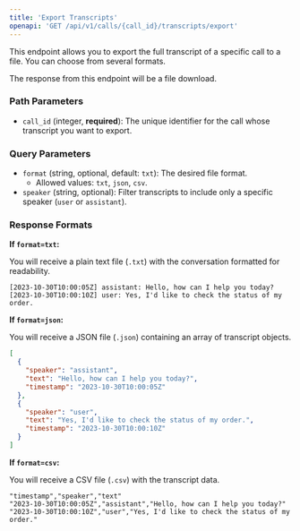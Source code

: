 ```yaml
---
title: 'Export Transcripts'
openapi: 'GET /api/v1/calls/{call_id}/transcripts/export'
---
```


This endpoint allows you to export the full transcript of a specific call to a file. You can choose from several formats.

The response from this endpoint will be a file download.

### Path Parameters

- `call_id` (integer, **required**): The unique identifier for the call whose transcript you want to export.

### Query Parameters

- `format` (string, optional, default: `txt`): The desired file format.
  - Allowed values: `txt`, `json`, `csv`.
- `speaker` (string, optional): Filter transcripts to include only a specific speaker (`user` or `assistant`).

### Response Formats

**If `format=txt`:**

You will receive a plain text file (`.txt`) with the conversation formatted for readability.

```text Text Content
[2023-10-30T10:00:05Z] assistant: Hello, how can I help you today?
[2023-10-30T10:00:10Z] user: Yes, I'd like to check the status of my order.
```

**If `format=json`:**

You will receive a JSON file (`.json`) containing an array of transcript objects.

```json JSON Content
[
  {
    "speaker": "assistant",
    "text": "Hello, how can I help you today?",
    "timestamp": "2023-10-30T10:00:05Z"
  },
  {
    "speaker": "user",
    "text": "Yes, I'd like to check the status of my order.",
    "timestamp": "2023-10-30T10:00:10Z"
  }
]
```

**If `format=csv`:**

You will receive a CSV file (`.csv`) with the transcript data.

```csv CSV Content
"timestamp","speaker","text"
"2023-10-30T10:00:05Z","assistant","Hello, how can I help you today?"
"2023-10-30T10:00:10Z","user","Yes, I'd like to check the status of my order."
``` 
